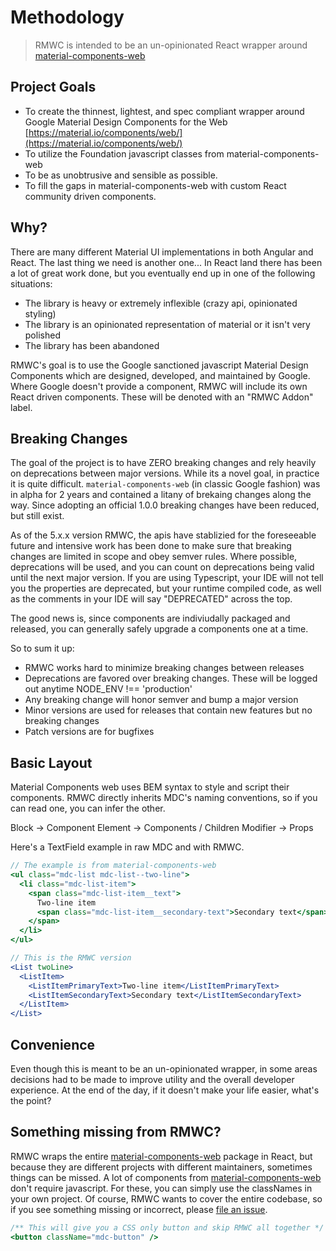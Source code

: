 # Methodology

> RMWC is intended to be an un-opinionated React wrapper around [material-components-web](https://github.com/material-components/material-components-web/)

## Project Goals

- To create the thinnest, lightest, and spec compliant wrapper around Google
  Material Design Components for the Web
  [https://material.io/components/web/](https://material.io/components/web/)
- To utilize the Foundation javascript classes from material-components-web
- To be as unobtrusive and sensible as possible.
- To fill the gaps in material-components-web with custom React community driven components.

## Why?

There are many different Material UI implementations in both Angular and React. The last thing we need is another one... In React land there has been a lot of great work done, but you eventually end up in one of the following situations:

- The library is heavy or extremely inflexible (crazy api, opinionated styling)
- The library is an opinionated representation of material or it isn't very polished
- The library has been abandoned

RMWC's goal is to use the Google sanctioned javascript Material Design Components which are designed, developed, and maintained by Google. Where Google doesn't provide a component, RMWC will include its own React driven components. These will be denoted with an "RMWC Addon" label.

## Breaking Changes

The goal of the project is to have ZERO breaking changes and rely heavily on deprecations between major versions. While its a novel goal, in practice it is quite difficult. `material-components-web` (in classic Google fashion) was in alpha for 2 years and contained a litany of brekaing changes along the way. Since adopting an official 1.0.0 breaking changes have been reduced, but still exist.

As of the 5.x.x version RMWC, the apis have stablizied for the foreseeable future and intensive work has been done to make sure that breaking changes are limited in scope and obey semver rules. Where possible, deprecations will be used, and you can count on deprecations being valid until the next major version. If you are using Typescript, your IDE will not tell you the properties are deprecated, but your runtime compiled code, as well as the comments in your IDE will say "DEPRECATED" across the top.

The good news is, since components are indiviudally packaged and released, you can generally safely upgrade a components one at a time.

So to sum it up:

- RMWC works hard to minimize breaking changes between releases
- Deprecations are favored over breaking changes. These will be logged out anytime NODE_ENV !== 'production'
- Any breaking change will honor semver and bump a major version
- Minor versions are used for releases that contain new features but no breaking changes
- Patch versions are for bugfixes

## Basic Layout

Material Components web uses BEM syntax to style and script their components. RMWC directly inherits MDC's naming conventions, so if you can read one, you can infer the other.

Block -> Component
Element -> Components / Children
Modifier -> Props

Here's a TextField example in raw MDC and with RMWC.

```jsx
// The example is from material-components-web
<ul class="mdc-list mdc-list--two-line">
  <li class="mdc-list-item">
    <span class="mdc-list-item__text">
      Two-line item
      <span class="mdc-list-item__secondary-text">Secondary text</span>
    </span>
  </li>
</ul>
```

```jsx
// This is the RMWC version
<List twoLine>
  <ListItem>
    <ListItemPrimaryText>Two-line item</ListItemPrimaryText>
    <ListItemSecondaryText>Secondary text</ListItemSecondaryText>
  </ListItem>
</List>
```

## Convenience

Even though this is meant to be an un-opinionated wrapper, in some areas decisions had to be made to improve utility and the overall developer experience. At the end of the day, if it doesn't make your life easier, what's the point?

## Something missing from RMWC?

RMWC wraps the entire [material-components-web](https://github.com/material-components/material-components-web) package in React, but because they are different projects with different maintainers, sometimes things can be missed. A lot of components from [material-components-web](https://github.com/material-components/material-components-web) don't require javascript. For these, you can simply use the classNames in your own project. Of course, RMWC wants to cover the entire codebase, so if you see something missing or incorrect, please [file an issue](https://github.com/jamesmfriedman/rmwc/issues/new).

```jsx
/** This will give you a CSS only button and skip RMWC all together */
<button className="mdc-button" />
```
